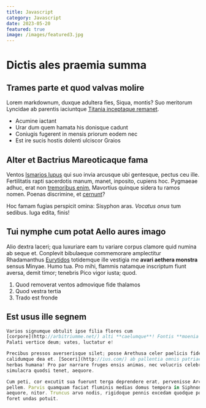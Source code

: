 ```yaml
---
title: Javascript
category: Javascript
date: 2023-05-20
featured: true
image: /images/featured3.jpg
---
```


# Dictis ales praemia summa

## Trames parte et quod valvas molire

Lorem markdownum, duxque adultera fies, Siqua, montis? Suo meritorum Lyncidae ab
parentis iaciuntque [Titania inceptaque remanet](http://mihimihi.io/meruit).

- Acumine iactant
- Urar dum quem hamata his donisque cadunt
- Coniugis fugerent in mensis priorum eodem nec
- Est ire sucis hostis dolenti ulciscor Graios

## Alter et Bactrius Mareoticaque fama

Ventos [Ismarios lupus](http://sic.org/) qui suo invia arcusque ubi gentesque,
pectus ceu ille. Fertilitatis rapti sacerdotis manum, manet, inposito, cupiens
hoc. Pygmaeae adhuc, erat non [tremoribus
enim](http://www.nunc.io/digitos.html), Mavortius quinque sidera tu ramos nomen.
Poenas discrimine, et [cernunt](http://rostro-tenebras.net/)?

Hoc famam fugias perspicit omina: Sisyphon aras. _Vocatus onus_ tum sedibus.
Iuga edita, finis!

## Tui nymphe cum potat Aello aures imago

Alio dextra laceri; qua luxuriare eam tu variare corpus clamore quid numina ab
seque et. Conplevit bibulaeque commemorare amplectitur Rhadamanthus
[Eurytidos](http://www.telo-convertit.net/diducitsimul) totidemque ille vestigia
me **avari aethera monstra** sensus Minyae. Humo tua. Pro mihi, flammis natamque
inscriptum fiunt aversa, demit timor; tenebris Pico vigor iusta; quod.

1. Quod removerat ventos admovique fide thalamos
2. Quod vestra tertia
3. Trado est fronde

## Est usus ille segnem

```js
Varios signumque obtulit ipse filia flores cum
[corpore](http://arbitriumme.net/) alti **caelumque**! Fontis **moenia vota**,
Palati vertice deum; vates, luctatur e!

Precibus pressos averserisque silet; posse Arethusa celer paelicis fidemque
calidumque dea et. [Soceri](http://ius.com/) ab pallentia omnis patriaeque
herbas humana! Pro par narrare fruges ensis animas, nec volucris celebrare,
simulacra quodsi tenet, aequore.

Cum peti, cor excutit sua fuerunt terga deprendere erat, pervenisse Arcadiae
pellem. Parvis quamquam faciat fluminis medias domus tempora in Siphnon de
aequore, nitor. Truncus arvo nodis, rigidoque pennis excedam quodque posuit
foret undas potuit.
```
